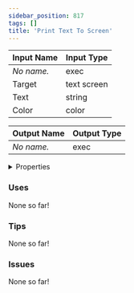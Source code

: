 ```yaml
---
sidebar_position: 817
tags: []
title: 'Print Text To Screen'
---
```






<DocusaurusSvg />

| Input Name | Input Type |
|-----------|-----------|
| *No name.* | exec |
| Target | text screen |
| Text | string |
| Color | color |

| Output Name | Output Type |
|-----------|-----------|
| *No name.* | exec |


<details>
  <summary>Properties</summary>
  <div>
    <div>
    <table>
      <thead>
        <tr>
          <th>Is beta required?</th>
          <th>No</th>
        </tr>
        <tr>
          <th>Is this chip a trolling risk?</th>
          <th>No</th>
        </tr>
        <tr>
          <th>Is this chip a role assignment risk?</th>
          <th>No</th>
        </tr>
        <tr>
          <th>Chip UUID</th>
          <th>5f9f8c85-8aaa-4c9d-9d9d-4c952053b623</th>
        </tr>
        <tr>
          <th>Room availability</th>
          <th>Available everywhere</th>
        </tr>
      </thead>
    </table>
    </div>
  </div>
</details>

### Uses

None so far!

### Tips

None so far!

### Issues

None so far!
